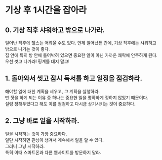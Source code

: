 # 기상 후 1시간을 잡아라

## 0. 기상 직후 샤워하고 밖으로 나가라.

일어난 직후에 헬스는 어려울 수도 있다. 언제 일어났든 간에, 기상 직후에는 샤워하고 밖으로 나가는 것이 좋다.  
집 안에 특히 방 안에 틀어박혀 있으면 중요한 일이 아닌 가까운 쾌락에 안주하게 된다.  
우선 씻고 나가라! 핑계를 대지 말고!

## 1. 돌아와서 씻고 잠시 독서를 하고 일정을 점검하라.

해야할 일에 대한 계획을 세우고, 그 계획을 실행하라.  
딴 짓을 하게 되는 이유 중 하나는 중요한 일을 명확하게 정하지 않았기 때문이다.  
설령 정해두었다고 해도 이를 점검하고 다시금 상기시키는 것이 중요하다.

## 2. 그냥 바로 일을 시작하라.

일을 시작하는 것이 가장 중요하다.  
일단 시작하면 관성이 생겨서 계속해서 일을 할 수 있다.  
그러니 그냥 시작하라.  
특히 이때 스마트폰과 다른 웹사이트를 방문하지 말라.
